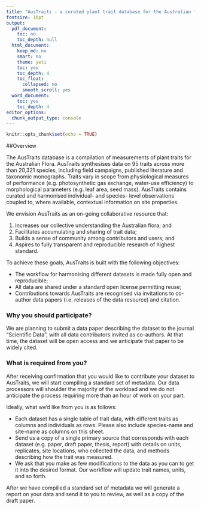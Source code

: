```yaml
---
title: "AusTraits - a curated plant trait database for the Australian flora"
fontsize: 10pt
output:
  pdf_document:
    toc: no
    toc_depth: null
  html_document:
    keep_md: no
    smart: no
    theme: yeti
    toc: yes
    toc_depth: 4
    toc_float:
      collapsed: no
      smooth_scroll: yes
  word_document:
    toc: yes
    toc_depth: 4
editor_options:
  chunk_output_type: console
---
```


<script>
$(document).ready(function() {
  $items = $('div#TOC li');
  $items.each(function(idx) {
    num_ul = $(this).parentsUntil('#TOC').length;
    $(this).css({'text-indent': num_ul * 10, 'padding-left': 0});
  });

});
</script>


```r
knitr::opts_chunk$set(echo = TRUE)
```

##Overview 

The AusTraits database is a compilation of measurements of plant traits for the Australian Flora. AusTraits synthesises data on 95 traits across more than 20,321 species, including  field campaigns, published literature and taxonomic monographs. Traits vary in scope from physiological measures of performance (e.g. photosynthetic gas exchange, water-use efficiency) to morphological parameters (e.g. leaf area, seed mass). AusTraits contains curated and harmonised individual- and species- level observations coupled to, where available, contextual information on site properties.

We envision AusTraits as an on-going collaborative resource that:

1. Increases our collective understanding the Australian flora; and
2. Facilitates accumulating and sharing of trait data;
3. Builds a sense of community among contributors and users; and
4. Aspires to fully transparent and reproducible research of highest standard.

To achieve these goals, AusTraits is built with the following objectives: 

* The workflow for harmonising different datasets is made fully open and reproducible;
* All data are shared under a standard open license permitting reuse;
* Contributions towards AusTraits are recognised via invitations to co-author data papers (i.e. releases of the data resource) and citation.

### Why you should participate?

We are planning to submit a data paper describing the dataset to the journal “Scientific Data”, with all data contributors invited as co-authors. At that time, the dataset will be open access and we anticipate that paper to be widely cited. 

### What is required from you?

After receiving confirmation that you would like to contribute your dataset to AusTraits, we will start compiling a standard set of metadata. Our data processors will shoulder the majority of the workload and we do not anticipate the process requiring more than an hour of work on your part.

Ideally, what we'd like from you is as follows:

* Each dataset has a single table of trait data, with different traits as columns and individuals as rows. Please also include species-name and site-name as columns on this sheet. 
* Send us a copy of a single primary source that corresponds with each dataset (e.g. paper, draft paper, thesis, report) with details on units, replicates, site locations, who collected the data, and methods describing how the trait was measured. 
* We ask that you make as few modifications to the data as you can to get it into the desired format. Our workflow will update trait names, units, and so forth.

After we have compilied a standard set of metadata we will generate a report on your data and send it to you to review, as well as a copy of the draft paper.

